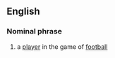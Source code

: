 ==English==
===Nominal phrase===
#{{fb}} a [[player]] in the game of [[football]]

{{cat|Nominal phrases}}